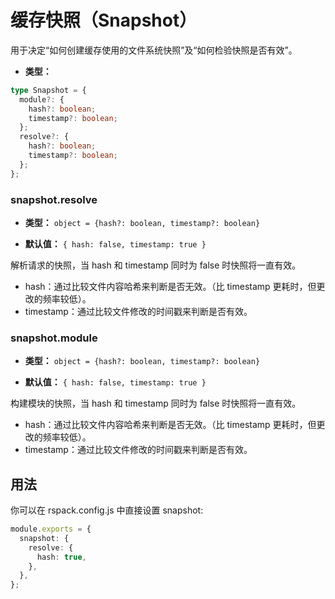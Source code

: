 
<WebpackLicense from="https://webpack.docschina.org/configuration/other-options/#snapshot" />

# 缓存快照（Snapshot）

用于决定“如何创建缓存使用的文件系统快照”及“如何检验快照是否有效”。

- **类型：**

```ts
type Snapshot = {
  module?: {
    hash?: boolean;
    timestamp?: boolean;
  };
  resolve?: {
    hash?: boolean;
    timestamp?: boolean;
  };
};
```

### snapshot.resolve

- **类型：** `object = {hash?: boolean, timestamp?: boolean}`

- **默认值：** `{ hash: false, timestamp: true }`

解析请求的快照，当 hash 和 timestamp 同时为 false 时快照将一直有效。

- hash：通过比较文件内容哈希来判断是否无效。（比 timestamp 更耗时，但更改的频率较低）。
- timestamp：通过比较文件修改的时间戳来判断是否有效。

### snapshot.module

- **类型：** `object = {hash?: boolean, timestamp?: boolean}`

- **默认值：** `{ hash: false, timestamp: true }`

构建模块的快照，当 hash 和 timestamp 同时为 false 时快照将一直有效。

- hash：通过比较文件内容哈希来判断是否无效。（比 timestamp 更耗时，但更改的频率较低）。
- timestamp：通过比较文件修改的时间戳来判断是否有效。

## 用法

你可以在 rspack.config.js 中直接设置 snapshot:

```ts title="rspack.config.js"
module.exports = {
  snapshot: {
    resolve: {
      hash: true,
    },
  },
};
```
